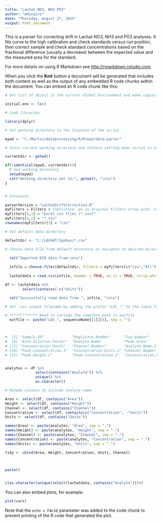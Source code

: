 ```yaml
---
title: "Lachat NO3, NH3 PO3"
author: "mdusaire"
date: "Thursday, August 27, 2015"
output: html_document
---
```


This is a parser for correcting drift in Lachat NO3, NH3 and PO3 analyses.  It fits curve to the high calibration and check standards versus run position, then correct sample and check standard concentrations based on the fractional difference (usually a decrease) between the expected value and the measured area for the standard.

For more details on using R Markdown see <http://rmarkdown.rstudio.com>.

When you click the **Knit** button a document will be generated that includes both content as well as the output of any embedded R code chunks within the document. You can embed an R code chunk like this:

```r
# Get list of object in the current Global Environment and make copies of any object that matches an object used in the LachatDriftCorrection.R

initial.env <- ls()

# Load libraries

library(dplyr)

# Set working directory to the location of the script.

mywd <- "C:/Martin/dataprocessing/R/Rrepo/data-parser"

# Store current working directory and restore setting when script is completed.

currentdir <- getwd()

if(!identical(mywd, currentdir)){
  # Set working directory
  setwd(mywd)
  cat("Working directory set to:", getwd(), "\n\n")
}


# Constants

parserVersion = "LachatDriftCorrection.R"
myFilters = Filters # Substitute .ps in original Filters array with .csv
myFilters[3,1] = "Excel csv files (*.csv)"
myFilters[3,2] = "*.csv"
rownames(myFilters)[3] = "csv"

# Set default data directory

defaultdir <- "L:/LACHAT/Spokas/*.csv"

# Choose data file from default directory or navigate to desired directory in the choose.files() dialog.

  cat("Imported ECD data from:\n\n")
  
  infile = choose.files(defaultdir, filters = myFilters[c("csv","All"),], caption = "Choose Lachat datafile")
  
  lachatdata = read.csv(infile, header = TRUE, as.is = TRUE, strip.white = TRUE, blank.lines.skip = TRUE)

df <- lachatdata %>%
        select(contains(-c("Units"))

  cat("Successfully read data from ", infile, "\n\n")

# Set .csv output filename by adding the prefix "LDC_"" to the input filename. 

# ************* Need to include the complete path in outfile
  outfile <- paste("LDC_", sequenceName[[1]][4], sep = "")



#  [1] "Sample.ID"             "Replicate.Number"      "Cup.Number"            "Detection.Date"        "Detection.Time"       
#  [6] "Auto.Dilution.Factor"  "Analyte.Name"          "Peak.Area"             "Peak.Height"           "Peak.Concentration"   
# [11] "Concentration.Units"   "Channel.Number"        "Analyte.Name.1"        "Peak.Area.1"           "Peak.Height.1"        
# [16] "Peak.Concentration.1"  "Concentration.Units.1" "Channel.Number.1"      "Analyte.Name.2"        "Peak.Area.2"          
# [21] "Peak.Height.2"         "Peak.Concentration.2"  "Concentration.Units.2" "Channel.Number.2"


analytes <- df %>%
              select(contains("Analyte")) %>%
              unique() %>%
              as.character()

# Rename columns to include analyte name

Area <- select(df, contains("Area"))
Height <- select(df, contains("Height"))
Channel <- select(df, contains("Channel"))
Concentration <- select(df, contains(c("Concentration", -"Units"))
Units <- select(df, contains("Units"))

names(Area) <- paste(analytes, "Area", sep = ".")
names(Height) <- paste(analytes, "Height", sep = ".")
names(Channel) <- paste(analytes, "Channel", sep = ".")
names(Concentration) <- paste(analytes, "Concentration", sep = ".")
names(Units) <- paste(analytes, "Units", sep = ".")

tidy <- cbind(Area, Height, Concentration, Units, Channel)



paste()
  

c(as.character(unique(select(lachatdata, contains("Analyte")))))


```

You can also embed plots, for example:

```r
plot(cars)
```

Note that the `echo = FALSE` parameter was added to the code chunk to prevent printing of the R code that generated the plot.

